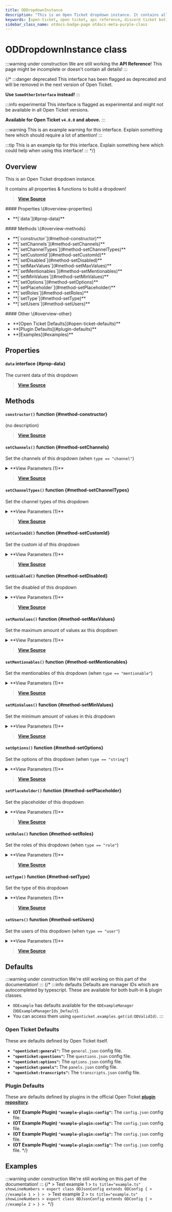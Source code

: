 ```yaml
---
title: ODDropdownInstance
description: "This is an Open Ticket dropdown instance. It contains all properties & functions to build a dropdown!"
keywords: [open-ticket, open ticket, api reference, discord ticket bot, class]
sidebar_class_name: otdocs-badge-page otdocs-meta-purple-class
---
```

<head>
    <link rel="apple-touch-icon" href="/img/logo_vertical.png"/>
</head>

# ODDropdownInstance <M color="purple">class</M>

:::warning under construction
We are still working the **API Reference**! This page might be incomplete or doesn't contain all details!
:::

{/*
:::danger deprecated
This interface has been flagged as deprecated and will be removed in the next version of Open Ticket.

**Use `SomeOtherInterface` instead!**
:::

:::info experimental
This interface is flagged as experimental and might not be available in all Open Ticket versions.

**Available for Open Ticket `v4.0.0` and above.**
:::

:::warning
This is an example warning for this interface. Explain something here which should require a lot of attention!
:::

:::tip
This is an example tip for this interface. Explain something here which could help when using this interface!
:::
*/}

## Overview
This is an Open Ticket dropdown instance.

It contains all properties & functions to build a dropdown!

> [**View Source**](https://otgithub.dj-dj.be/tree/main/src/core/api/modules/builder.ts#L316)

<FlexHorizontal>
<div style={{width:"30%"}} className="otdocs-flex-mobile-width">
    #### Properties \{#overview-properties}
    <ul>
        <li>**[`data`](#prop-data)**</li>
    </ul>
</div>
<div style={{width:"30%"}} className="otdocs-flex-mobile-width">
    #### Methods \{#overview-methods}
    <ul>
        <li>**[`constructor`](#method-constructor)**</li>
        <li>**[`setChannels`](#method-setChannels)**</li>
        <li>**[`setChannelTypes`](#method-setChannelTypes)**</li>
        <li>**[`setCustomId`](#method-setCustomId)**</li>
        <li>**[`setDisabled`](#method-setDisabled)**</li>
        <li>**[`setMaxValues`](#method-setMaxValues)**</li>
        <li>**[`setMentionables`](#method-setMentionables)**</li>
        <li>**[`setMinValues`](#method-setMinValues)**</li>
        <li>**[`setOptions`](#method-setOptions)**</li>
        <li>**[`setPlaceholder`](#method-setPlaceholder)**</li>
        <li>**[`setRoles`](#method-setRoles)**</li>
        <li>**[`setType`](#method-setType)**</li>
        <li>**[`setUsers`](#method-setUsers)**</li>
    </ul>
</div>
<div style={{width:"30%"}} className="otdocs-flex-mobile-width">
    #### Other \{#overview-other}
    <ul>
        <li>**[Open Ticket Defaults](#open-ticket-defaults)**</li>
        <li>**[Plugin Defaults](#plugin-defaults)**</li>
        <li>**[Examples](#examples)**</li>
    </ul>
</div>
</FlexHorizontal>

## Properties
<Divider></Divider>
#### `data` <M color="gray">interface</M> <ApiBlock><ApiUrl url="interface:ODDropdownData" label="api.ODDropdownData"/></ApiBlock> \{#prop-data}
The current data of this dropdown

> [**View Source**](https://otgithub.dj-dj.be/tree/main/src/core/api/modules/builder.ts#L318)

<Divider></Divider>

## Methods
<Divider></Divider>
#### `constructor()` <M color="orange">function</M> <ApiBlock><ApiUrl url="class:ODDropdownInstance" label="api.ODDropdownInstance"/></ApiBlock> \{#method-constructor}
(no description)



> [**View Source**](https://otgithub.dj-dj.be)

<Divider></Divider>
#### `setChannels()` <M color="orange">function</M> <ApiBlock><ApiUrl url="class:ODDropdownInstance" label="api.ODDropdownInstance"/></ApiBlock> \{#method-setChannels}
Set the channels of this dropdown (when `type == "channel"`)

<details>
<summary>**View Parameters (1)**</summary>
- **`channels`:** <M color="pink">array</M> <ApiBlock><ApiUrl url="https://discord.js.org/docs/packages/discord.js/main/Channel:TypeAlias" label="discord.Channel"/>[]</ApiBlock> - Parameter Description Lorem Ipsum.
</details>

> [**View Source**](https://otgithub.dj-dj.be/tree/main/src/core/api/modules/builder.ts#L385)

<Divider></Divider>
#### `setChannelTypes()` <M color="orange">function</M> <ApiBlock><ApiUrl url="class:ODDropdownInstance" label="api.ODDropdownInstance"/></ApiBlock> \{#method-setChannelTypes}
Set the channel types of this dropdown

<details>
<summary>**View Parameters (1)**</summary>
- **`channelTypes`:** <M color="pink">array</M> <ApiBlock>discord-api-types.ChannelType[]</ApiBlock> - Parameter Description Lorem Ipsum.
</details>

> [**View Source**](https://otgithub.dj-dj.be/tree/main/src/core/api/modules/builder.ts#L365)

<Divider></Divider>
#### `setCustomId()` <M color="orange">function</M> <ApiBlock><ApiUrl url="class:ODDropdownInstance" label="api.ODDropdownInstance"/></ApiBlock> \{#method-setCustomId}
Set the custom id of this dropdown

<details>
<summary>**View Parameters (1)**</summary>
- **`id`:** <M color="blue">string</M> <ApiBlock><ApiUrl url="js:string" label="string"/></ApiBlock> - Parameter Description Lorem Ipsum.
</details>

> [**View Source**](https://otgithub.dj-dj.be/tree/main/src/core/api/modules/builder.ts#L335)

<Divider></Divider>
#### `setDisabled()` <M color="orange">function</M> <ApiBlock><ApiUrl url="class:ODDropdownInstance" label="api.ODDropdownInstance"/></ApiBlock> \{#method-setDisabled}
Set the disabled of this dropdown

<details>
<summary>**View Parameters (1)**</summary>
- **`disabled`:** <M color="red">boolean</M> <ApiBlock><ApiUrl url="js:boolean" label="boolean"/></ApiBlock> - Parameter Description Lorem Ipsum.
</details>

> [**View Source**](https://otgithub.dj-dj.be/tree/main/src/core/api/modules/builder.ts#L360)

<Divider></Divider>
#### `setMaxValues()` <M color="orange">function</M> <ApiBlock><ApiUrl url="class:ODDropdownInstance" label="api.ODDropdownInstance"/></ApiBlock> \{#method-setMaxValues}
Set the maximum amount of values ax this dropdown

<details>
<summary>**View Parameters (1)**</summary>
- **`maxValues`:** <M color="brown">type</M> <ApiBlock><ApiUrl url="js:null" label="null"/>|<ApiUrl url="js:number" label="number"/></ApiBlock> - Parameter Description Lorem Ipsum.
</details>

> [**View Source**](https://otgithub.dj-dj.be/tree/main/src/core/api/modules/builder.ts#L355)

<Divider></Divider>
#### `setMentionables()` <M color="orange">function</M> <ApiBlock><ApiUrl url="class:ODDropdownInstance" label="api.ODDropdownInstance"/></ApiBlock> \{#method-setMentionables}
Set the mentionables of this dropdown (when `type == "mentionable"`)

<details>
<summary>**View Parameters (1)**</summary>
- **`mentionables`:** <M color="pink">array</M> <ApiBlock>(<ApiUrl url="https://discord.js.org/docs/packages/discord.js/main/User:Class" label="discord.User"/>|<ApiUrl url="https://discord.js.org/docs/packages/discord.js/main/Role:Class" label="discord.Role"/>)[]</ApiBlock> - Parameter Description Lorem Ipsum.
</details>

> [**View Source**](https://otgithub.dj-dj.be/tree/main/src/core/api/modules/builder.ts#L390)

<Divider></Divider>
#### `setMinValues()` <M color="orange">function</M> <ApiBlock><ApiUrl url="class:ODDropdownInstance" label="api.ODDropdownInstance"/></ApiBlock> \{#method-setMinValues}
Set the minimum amount of values in this dropdown

<details>
<summary>**View Parameters (1)**</summary>
- **`minValues`:** <M color="brown">type</M> <ApiBlock><ApiUrl url="js:null" label="null"/>|<ApiUrl url="js:number" label="number"/></ApiBlock> - Parameter Description Lorem Ipsum.
</details>

> [**View Source**](https://otgithub.dj-dj.be/tree/main/src/core/api/modules/builder.ts#L350)

<Divider></Divider>
#### `setOptions()` <M color="orange">function</M> <ApiBlock><ApiUrl url="class:ODDropdownInstance" label="api.ODDropdownInstance"/></ApiBlock> \{#method-setOptions}
Set the options of this dropdown (when `type == "string"`)

<details>
<summary>**View Parameters (1)**</summary>
- **`options`:** <M color="pink">array</M> <ApiBlock><ApiUrl url="https://discord.js.org/docs/packages/discord.js/main/SelectMenuComponentOptionData:Interface" label="discord.SelectMenuComponentOptionData"/>[]</ApiBlock> - Parameter Description Lorem Ipsum.
</details>

> [**View Source**](https://otgithub.dj-dj.be/tree/main/src/core/api/modules/builder.ts#L370)

<Divider></Divider>
#### `setPlaceholder()` <M color="orange">function</M> <ApiBlock><ApiUrl url="class:ODDropdownInstance" label="api.ODDropdownInstance"/></ApiBlock> \{#method-setPlaceholder}
Set the placeholder of this dropdown

<details>
<summary>**View Parameters (1)**</summary>
- **`placeholder`:** <M color="brown">type</M> <ApiBlock><ApiUrl url="js:null" label="null"/>|<ApiUrl url="js:string" label="string"/></ApiBlock> - Parameter Description Lorem Ipsum.
</details>

> [**View Source**](https://otgithub.dj-dj.be/tree/main/src/core/api/modules/builder.ts#L345)

<Divider></Divider>
#### `setRoles()` <M color="orange">function</M> <ApiBlock><ApiUrl url="class:ODDropdownInstance" label="api.ODDropdownInstance"/></ApiBlock> \{#method-setRoles}
Set the roles of this dropdown (when `type == "role"`)

<details>
<summary>**View Parameters (1)**</summary>
- **`roles`:** <M color="pink">array</M> <ApiBlock><ApiUrl url="https://discord.js.org/docs/packages/discord.js/main/Role:Class" label="discord.Role"/>[]</ApiBlock> - Parameter Description Lorem Ipsum.
</details>

> [**View Source**](https://otgithub.dj-dj.be/tree/main/src/core/api/modules/builder.ts#L380)

<Divider></Divider>
#### `setType()` <M color="orange">function</M> <ApiBlock><ApiUrl url="class:ODDropdownInstance" label="api.ODDropdownInstance"/></ApiBlock> \{#method-setType}
Set the type of this dropdown

<details>
<summary>**View Parameters (1)**</summary>
- **`type`:** <M color="brown">type</M> <ApiBlock>"string"|"role"|"channel"|"user"|"mentionable"</ApiBlock> - Parameter Description Lorem Ipsum.
</details>

> [**View Source**](https://otgithub.dj-dj.be/tree/main/src/core/api/modules/builder.ts#L340)

<Divider></Divider>
#### `setUsers()` <M color="orange">function</M> <ApiBlock><ApiUrl url="class:ODDropdownInstance" label="api.ODDropdownInstance"/></ApiBlock> \{#method-setUsers}
Set the users of this dropdown (when `type == "user"`)

<details>
<summary>**View Parameters (1)**</summary>
- **`users`:** <M color="pink">array</M> <ApiBlock><ApiUrl url="https://discord.js.org/docs/packages/discord.js/main/User:Class" label="discord.User"/>[]</ApiBlock> - Parameter Description Lorem Ipsum.
</details>

> [**View Source**](https://otgithub.dj-dj.be/tree/main/src/core/api/modules/builder.ts#L375)

<Divider></Divider>

## Defaults
:::warning under construction
We're still working on this part of the documentation!
:::
{/*
:::info defaults
Defaults are manager IDs which are autocompleted by typescript. These are available for both built-in & plugin classes.
- `ODExample` has defaults available for the `ODExampleManager` (`ODExampleManagerIds_Default`).
- You can access them using `openticket.examples.get(id:ODValidId)`.
:::

### Open Ticket Defaults
These are defaults defined by Open Ticket itself.
- **`"openticket:general"`:** The `general.json` config file.
- **`"openticket:questions"`:** The `questions.json` config file.
- **`"openticket:options"`:** The `options.json` config file.
- **`"openticket:panels"`:** The `panels.json` config file.
- **`"openticket:transcripts"`:** The `transcripts.json` config file.

### Plugin Defaults
These are defaults defined by plugins in the official Open Ticket [**plugin repository**](https://odplugins.dj-dj.be/tree/main/open-ticket).
- <C color="blue">**(OT Example Plugin)**</C> **`"example-plugin:config"`:** The `config.json` config file.
- <C color="blue">**(OT Example Plugin)**</C> **`"example-plugin:config"`:** The `config.json` config file.
- <C color="blue">**(OT Example Plugin)**</C> **`"example-plugin:config"`:** The `config.json` config file.
- <C color="blue">**(OT Example Plugin)**</C> **`"example-plugin:config"`:** The `config.json` config file.
*/}

## Examples
:::warning under construction
We're still working on this part of the documentation!
:::
{/*
<Tabs>
    <TabItem value="First Example">
    > Test example 1
    > ```ts title="example.ts" showLineNumbers
    > export class ODJsonConfig extends ODConfig {
    >     //example 1
    > }
    > ```
    </TabItem>
    <TabItem value="Second Example">
    > Test example 2
    > ```ts title="example.ts" showLineNumbers
    > export class ODJsonConfig extends ODConfig {
    >     //example 2
    > }
    > ```
    </TabItem>
</Tabs>
*/}
